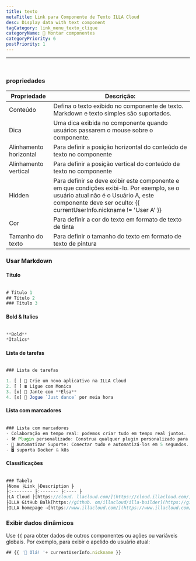 ```yaml
---
title: texto
metaTitle: Link para Componente de Texto ILLA Cloud
desc: Display data with text component
tagCategory: link_menu_texto_clique
categoryName: 🧬 Montar componentes
categoryPriority: 6
postPriority: 1
---
```


* * *

## <h2 hidden>Text</h2>

<img src='https://cdn.illacloud.com/official-website/img/docs/assemble/text1.png' alt="" />

### propriedades

| Propriedade            | Descrição:                                                                                                                                                                                              |
| ---------------------- | ------------------------------------------------------------------------------------------------------------------------------------------------------------------------------------------------------- |
| Conteúdo               | Defina o texto exibido no componente de texto. Markdown e texto simples são suportados.                                                                                                                 |
| Dica                   | Uma dica exibida no componente quando usuários passarem o mouse sobre o componente.                                                                                                                     |
| Alinhamento horizontal | Para definir a posição horizontal do conteúdo de texto no componente                                                                                                                                    |
| Alinhamento vertical   | Para definir a posição vertical do conteúdo de texto no componente                                                                                                                                      |
| Hidden                 | Para definir se deve exibir este componente e em que condições exibi-lo. Por exemplo, se o usuário atual não é o Usuário A, este componente deve ser oculto: {{ currentUserInfo.nickname != 'User A' }} |
| Cor                    | Para definir a cor do texto em formato de texto de tinta                                                                                                                                                |
| Tamanho do texto       | Para definir o tamanho do texto em formato de texto de pintura                                                                                                                                          |

### Usar Markdown

#### Título

<img src='https://cdn.illacloud.com/official-website/img/docs/assemble/text2.png' alt="" />

```jsx
# Título 1
## Título 2
### Título 3
```

#### Bold & Italics

<img src='https://cdn.illacloud.com/official-website/img/docs/assemble/text3.png' alt="" />

```jsx
**Bold**
*Italics*
```

#### Lista de tarefas

<img src='https://cdn.illacloud.com/official-website/img/docs/assemble/text4.png' alt="" />

```jsx
### Lista de tarefas

1. [ ] 🚀 Crie um novo aplicativo na ILLA Cloud
2. [ ] ☎️ Ligue com Monica
3. [x] 🍷 Jante com **Elsa**
4. [x] 💃 Jogue `Just dance` por meia hora
```

#### Lista com marcadores

<img src='https://cdn.illacloud.com/official-website/img/docs/assemble/text5.png' alt="" />

```jsx
### Lista com marcadores
- Colaboração em tempo real: podemos criar tudo em tempo real juntos.
- 🛠️ Plugin personalizado: Construa qualquer plugin personalizado para fazer o que você quer.
- 🤖 Automatizar Suporte: Conectar tudo e automatizá-los em 5 segundos.
- 🖥️ suporta Docker & k8s
```

#### Classificações

<img src='https://cdn.illacloud.com/official-website/img/docs/assemble/text6.png' alt="" />

```jsx
### Tabela
├Nome ├Link ├Description ├
├:-------- ├:------- ├:---- ├
├LA Cloud ├[https://cloud. llacloud.com/](https://cloud.illacloud.com/) ├Build apps on ILLA Cloud➲
├ILLA GitHub Balk[https://github. om/illacloud/illa-builder](https://github.com/illacloud/illa-builder) 'yStar para nós no GitHub├
├ILLA homepage →[https://www.illacloud.com/](https://www.illacloud.com/) ├ILLA Cloud Offical site
```

### Exibir dados dinâmicos

Use `{{` para obter dados de outros componentes ou ações ou variáveis globais. Por exemplo, para exibir o apelido do usuário atual:

```jsx
## {{ '👋 Olá! '+ currentUserInfo.nickname }}
```
